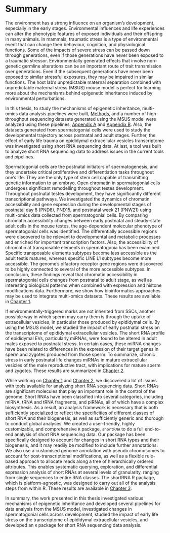 # Summary {- #summary}

The environment has a strong influence on an organism's development, especially in the early stages. Environmental influences and life experiences can alter the phenotypic features of exposed individuals and their offspring in many animals. In mammals, traumatic stress is a type of environmental event that can change their behaviour, cognition, and physiological functions. Some of the impacts of severe stress can be passed down through generations, even if those generations have never been exposed to a traumatic stressor. Environmentally generated effects that involve non-genetic germline alterations can be an important route of trait transmission over generations. Even if the subsequent generations have never been exposed to similar stressful exposures, they may be impaired in similar functions. The host lab's unpredictable maternal separation combined with unpredictable maternal stress (MSUS) mouse model is perfect for learning more about the mechanisms behind epigenetic inheritance induced by environmental perturbations. 

In this thesis, to study the mechanisms of epigenetic inheritance, multi-omics data analysis pipelines were built, [Methods](#methods), and a number of high-throughput sequencing datasets generated using the MSUS model were analyzed using these pipelines, [Appendix A](#aa) and [Appendix B](#ab). Also, the datasets generated from spermatogonial cells were used to study the developmental trajectory across postnatal and adult stages. Further, the effect of early life trauma on epididymal extracellular vesicles transcriptome was investigated using short RNA sequencing data. At last, a tool was built to analyze short RNA sequencing data to address issues in the current tools and pipelines.

Spermatogonial cells are the postnatal initiators of spermatogenesis, and they undertake critical proliferative and differentiation tasks throughout one's life. They are the only type of stem cell capable of transmitting genetic information to an embryo. Open chromatin in spermatogonial cells undergoes significant remodelling throughout testes development. Throughout postnatal testes development, they have significantly different transcriptional pathways. We investigated the dynamics of chromatin accessibility and gene expression during the developmental stages of postnatal day 8 (PND8), PND15, and postnatal week 21 (PNW21) using multi-omics data collected from spermatogonial cells. By comparing chromatin accessibility changes between early postnatal and steady-state adult cells in the mouse testes, the age-dependent molecular phenotype of spermatogonial cells was identified. The differentially accessible regions were discovered to be relevant to developmental and metabolic processes and enriched for important transcription factors. Also, the accessibility of chromatin at transposable elements in spermatogonia has been examined. Specific transposable elements subtypes become less accessible as the adult testis matures, whereas specific LINE L1 subtypes become more accessible. The genome's olfactory receptor gene regions were discovered to be highly connected to several of the more accessible subtypes. In conclusion, these findings reveal that chromatin accessibility in spermatogonial cells changes from postnatal to adult stage, as well as interesting biological patterns when combined with expression and histone modifications data. Furthermore, we show how bioinformatics approaches may be used to integrate multi-omics datasets. These results are available in [Chapter 1](#chapter1).

If environmentally-triggered marks are not inherited from SSCs, another possible way in which sperm may carry them is through the uptake of extracellular vesicles, in particular those produced by epididymal cells. By using the MSUS model, we studied the impact of early postnatal stress on the transcriptome of epididymal extracellular vesicles. The short RNA profile of epididymal EVs, particularly miRNAs, were found to be altered in adult males exposed to postnatal stress. In certain cases, these miRNA changes have been related to differences in the expression of their target genes in sperm and zygotes produced from those sperm. To summarize, chronic stress in early postnatal life changes miRNAs in mature extracellular vesicles of the male reproductive tract, with implications for mature sperm and zygotes. These results are summarized in [Chapter 2](#chapter2). 

While working on [Chapter 1](#chapter1) and [Chapter 2](#chapter2), we discovered a lot of issues with tools available for analyzing short RNA sequencing data. Short RNAs are significant molecules that play an important role in the control of the genome. Short RNAs have been classified into several categories, including miRNA, tRNA and tRNA fragments, and piRNAs, all of which have a complex biosynthesis. As a result, an analysis framework is necessary that is both sufficiently specialized to reflect the specificities of different classes of short RNA and their biogenesis, as well as sufficiently generic and thorough to conduct global analyses. We created a user-friendly, highly customizable, and comprehensive `R` package, `shortRNA` to do a full end-to-end analysis of short RNA sequencing data. Our package has been specifically designed to account for changes in short RNA types and their biogenesis, and it may readily be modified to include further annotations. We also use a customised genome annotation with pseudo chromosomes to account for post-transcriptional modifications, as well as a flexible rule-based approach to allocate reads along a tree of hierarchically ordered attributes. This enables systematic querying, exploration, and differential expression analysis of short RNAs at several levels of granularity, ranging from single sequences to entire RNA classes. The shortRNA R package, which is platform-agnostic, was designed to carry out all of the analysis steps from within R. These results are available in [Chapter 3](#chapter3).

In summary, the work presented in this thesis investigated various mechanisms of epigenetic inheritance and developed several pipelines for data analysis from the MSUS model, investigated changes in spermatogonial cells across development, studied the impact of early life stress on the transcriptome of epididymal extracellular vesicles, and developed an `R` package for short RNA sequencing data analysis.
